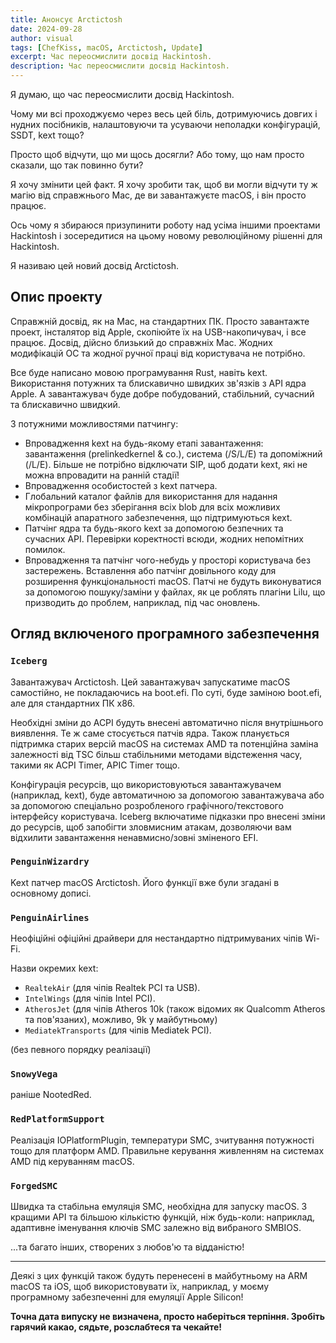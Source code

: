 ---
title: Анонсує Arctictosh
date: 2024-09-28
author: visual
tags: [ChefKiss, macOS, Arctictosh, Update]
excerpt: Час переосмислити досвід Hackintosh.
description: Час переосмислити досвід Hackintosh.
---

Я думаю, що час переосмислити досвід Hackintosh.

Чому ми всі проходжуємо через весь цей біль, дотримуючись довгих і нудних посібників, налаштовуючи та усуваючи неполадки конфігурацій, SSDT, kext тощо?

Просто щоб відчути, що ми щось досягли? Або тому, що нам просто сказали, що так повинно бути?

Я хочу змінити цей факт. Я хочу зробити так, щоб ви могли відчути ту ж магію від справжнього Mac, де ви завантажуєте macOS, і він просто працює.

Ось чому я збираюся призупинити роботу над усіма іншими проектами Hackintosh і зосередитися на цьому новому революційному рішенні для Hackintosh.

Я називаю цей новий досвід Arctictosh.

## Опис проекту

Справжній досвід, як на Mac, на стандартних ПК. Просто завантажте проект, інсталятор від Apple, скопіюйте їх на USB-накопичувач, і все працює. Досвід, дійсно близький до справжніх Mac. Жодних модифікацій ОС та жодної ручної праці від користувача не потрібно.

Все буде написано мовою програмування Rust, навіть kext. Використання потужних та блискавично швидких зв'язків з API ядра Apple. А завантажувач буде добре побудований, стабільний, сучасний та блискавично швидкий.

З потужними можливостями патчингу:

- Впровадження kext на будь-якому етапі завантаження: завантаження (prelinkedkernel & co.), система (/S/L/E) та допоміжний (/L/E). Більше не потрібно відключати SIP, щоб додати kext, які не можна впровадити на ранній стадії!
- Впровадження особистостей з kext патчера.
- Глобальний каталог файлів для використання для надання мікропрограми без зберігання всіх blob для всіх можливих комбінацій апаратного забезпечення, що підтримуються kext.
- Патчінг ядра та будь-якого kext за допомогою безпечних та сучасних API. Перевірки коректності всюди, жодних непомітних помилок.
- Впровадження та патчінг чого-небудь у просторі користувача без застережень. Вставлення або патчінг довільного коду для розширення функціональності macOS. Патчі не будуть виконуватися за допомогою пошуку/заміни у файлах, як це роблять плагіни Lilu, що призводить до проблем, наприклад, під час оновлень.

## Огляд включеного програмного забезпечення

### `Iceberg`

Завантажувач Arctictosh. Цей завантажувач запускатиме macOS самостійно, не покладаючись на boot.efi. По суті, буде заміною boot.efi, але для стандартних ПК x86.

Необхідні зміни до ACPI будуть внесені автоматично після внутрішнього виявлення. Те ж саме стосується патчів ядра. Також планується підтримка старих версій macOS на системах AMD та потенційна заміна залежності від TSC більш стабільними методами відстеження часу, такими як ACPI Timer, APIC Timer тощо.

Конфігурація ресурсів, що використовуються завантажувачем (наприклад, kext), буде автоматичною за допомогою завантажувача або за допомогою спеціально розробленого графічного/текстового інтерфейсу користувача. Iceberg включатиме підказки про внесені зміни до ресурсів, щоб запобігти зловмисним атакам, дозволяючи вам відхилити завантаження ненавмисно/зовні зміненого EFI.

### `PenguinWizardry`

Kext патчер macOS Arctictosh. Його функції вже були згадані в основному дописі.

### `PenguinAirlines`

Неофіційні офіційні драйвери для нестандартно підтримуваних чіпів Wi-Fi.

Назви окремих kext:

- `RealtekAir` (для чіпів Realtek PCI та USB).
- `IntelWings` (для чіпів Intel PCI).
- `AtherosJet` (для чіпів Atheros 10k (також відомих як Qualcomm Atheros та пов'язаних), можливо, 9k у майбутньому)
- `MediatekTransports` (для чіпів Mediatek PCI).

(без певного порядку реалізації)

### `SnowyVega`

раніше NootedRed.

### `RedPlatformSupport`

Реалізація IOPlatformPlugin, температури SMC, зчитування потужності тощо для платформ AMD. Правильне керування живленням на системах AMD під керуванням macOS.

### `ForgedSMC`

Швидка та стабільна емуляція SMC, необхідна для запуску macOS. З кращими API та більшою кількістю функцій, ніж будь-коли: наприклад, адаптивне іменування ключів SMC залежно від вибраного SMBIOS.

...та багато інших, створених з любов'ю та відданістю!

---

Деякі з цих функцій також будуть перенесені в майбутньому на ARM macOS та iOS, щоб використовувати їх, наприклад, у моєму програмному забезпеченні для емуляції Apple Silicon!

**Точна дата випуску не визначена, просто наберіться терпіння. Зробіть гарячий какао, сядьте, розслабтеся та чекайте!**
